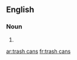==English==

===Noun===
{{head|en|head=[[trash]] [[can]]s}}

# {{plural of|trash can}}

[[ar:trash cans]]
[[fr:trash cans]]